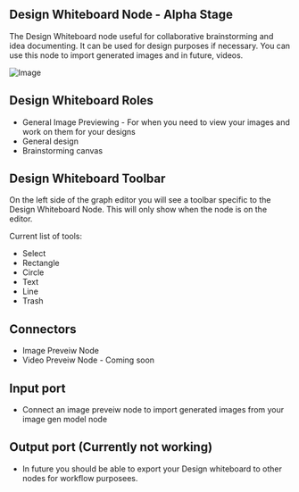 ## Design Whiteboard Node - Alpha Stage

The Design Whiteboard node useful for collaborative brainstorming and idea documenting. It can be used for design purposes if necessary. You can use this node to import generated images and in future, videos.

![Image](/design-node.png)

## Design Whiteboard Roles

- General Image Previewing - For when you need to view your images and work on them for your designs
- General design
- Brainstorming canvas

## Design Whiteboard Toolbar

On the left side of the graph editor you will see a toolbar specific to the Design Whiteboard Node. This will only show when the node is on the editor.

Current list of tools:
- Select
- Rectangle
- Circle
- Text 
- Line
- Trash

## Connectors

- Image Preveiw Node
- Video Preveiw Node - Coming soon

## Input port

- Connect an image preveiw node to import generated images from your image gen model node

## Output port (Currently not working)

- In future you should be able to export your Design whiteboard to other nodes for workflow purposees. 

